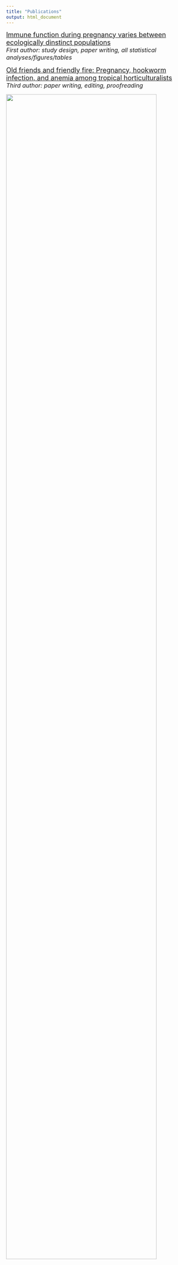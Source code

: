```yaml
---
title: "Publications"
output: html_document
---
```


<font size="4"> [Immune function during pregnancy varies between ecologically dinstinct populations](https://academic.oup.com/emph/article/2020/1/114/5866980){target="_blank"} </font size="4"> <br/> <font size="3">*First author: study design, paper writing, all statistical analyses/figures/tables*</font size="3">

<font size="4">[Old friends and friendly fire: Pregnancy, hookworm infection, and anemia among tropical horticulturalists](https://onlinelibrary.wiley.com/doi/abs/10.1002/ajhb.23337){target="_blank"} </font size="4"> <br/> <font size="3">*Third author: paper writing, editing, proofreading* </font size="3">

![](Publications-Header.jpeg){width=90%}
